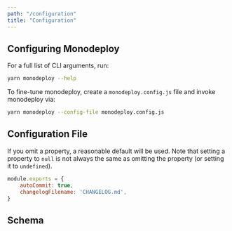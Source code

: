 ```yaml
---
path: "/configuration"
title: "Configuration"
---
```



## Configuring Monodeploy

For a full list of CLI arguments, run:

```bash
yarn monodeploy --help
```

To fine-tune monodeploy, create a `monodeploy.config.js` file and invoke monodeploy via:

```bash
yarn monodeploy --config-file monodeploy.config.js
```

## Configuration File

If you omit a property, a reasonable default will be used. Note that setting a property to `null` is not always the same as omitting the property (or setting it to `undefined`).

```js
module.exports = {
    autoCommit: true,
    changelogFilename: 'CHANGELOG.md',
}
```

## Schema

<TypeDocInterface schema={MonodeployTypesDocs} interfaceName="MonodeployConfiguration" />
